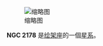 {{NGCInfoBox|NGCID=NGC 2178|發現者=約翰·弗里德里希·威廉·赫歇爾|發現日期=1835年1月31日|其他編號=ESO 86-53|曆元=J2000.0|赤經=6時2分47.5秒
|赤緯=-63°45'50"|星座=绘架座|星體=星系|星等=12.6|表面亮度=12.4|藍等=13.6}}
[[File:NGC_2178_DSS.jpg|缩略图]]

'''NGC 2178''' 是[[绘架座|绘架座]]的一個[[星系|星系]]。

{{NGCReference|2178}}
{{Catalogs|NGC=2178}}